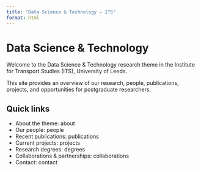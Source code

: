 ```yaml
---
title: "Data Science & Technology — ITS"
format: html
---
```


# Data Science & Technology

Welcome to the Data Science & Technology research theme in the Institute for Transport Studies (ITS), University of Leeds.

This site provides an overview of our research, people, publications, projects, and opportunities for postgraduate researchers.


## Quick links

- About the theme: about
- Our people: people
- Recent publications: publications
- Current projects: projects
- Research degrees: degrees
- Collaborations & partnerships: collaborations
- Contact: contact
